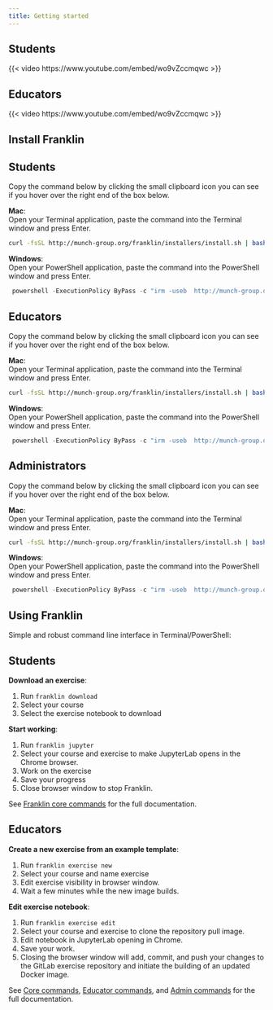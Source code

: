 ```yaml
---
title: Getting started
---
```


<link rel="stylesheet" href="https://cdn.jsdelivr.net/npm/bootstrap-icons@1.11.0/font/bootstrap-icons.css">


::: {.panel-tabset group="role"}

## <i class="bi bi-mortarboard-fill"></i> Students

{{< video https://www.youtube.com/embed/wo9vZccmqwc >}}

## <i class="bi bi-bank"></i> Educators

{{< video https://www.youtube.com/embed/wo9vZccmqwc >}}

:::

## Install Franklin

::: {.panel-tabset group="role"}

## <i class="bi bi-mortarboard-fill"></i> Students

Copy the command below by clicking the small clipboard icon you can see if you hover over the right end of the box below.

<i class="bi bi-apple"></i> **Mac**:  
Open your Terminal application, paste the command into the Terminal window and press Enter.

```bash
curl -fsSL http://munch-group.org/franklin/installers/install.sh | bash -s -- --role student --yes
```

<i class="bi bi-windows"></i> **Windows**:  
Open your PowerShell application, paste the command into the PowerShell window and press Enter.

```powershell
 powershell -ExecutionPolicy ByPass -c "irm -useb  http://munch-group.org/franklin/installers/install.ps1" > finst.ps1 &&  powershell .\finst.ps1 -Role student -Yes ; rm .\finst.ps1
```

## <i class="bi bi-bank"></i> Educators

Copy the command below by clicking the small clipboard icon you can see if you hover over the right end of the box below.

<i class="bi bi-apple"></i> **Mac**:  
Open your Terminal application, paste the command into the Terminal window and press Enter.

```bash
curl -fsSL http://munch-group.org/franklin/installers/install.sh | bash -s -- --role educator --yes
```

<i class="bi bi-windows"></i> **Windows**:  
Open your PowerShell application, paste the command into the PowerShell window and press Enter.

```powershell
 powershell -ExecutionPolicy ByPass -c "irm -useb  http://munch-group.org/franklin/installers/install.ps1" > finst.ps1 &&  powershell .\finst.ps1 -Role educator -Yes ; rm .\finst.ps1
```

## <i class="bi bi-bank"></i> Administrators

Copy the command below by clicking the small clipboard icon you can see if you hover over the right end of the box below.

<i class="bi bi-apple"></i> **Mac**:  
Open your Terminal application, paste the command into the Terminal window and press Enter.

```bash
curl -fsSL http://munch-group.org/franklin/installers/install.sh | bash -s -- --role administrator --yes
```

<i class="bi bi-windows"></i> **Windows**:  
Open your PowerShell application, paste the command into the PowerShell window and press Enter.

```powershell
 powershell -ExecutionPolicy ByPass -c "irm -useb  http://munch-group.org/franklin/installers/install.ps1" > finst.ps1 &&  powershell .\finst.ps1 -Role administrator -Yes ; rm .\finst.ps1
```

:::


## Using Franklin

Simple and robust command line interface in Terminal/PowerShell:

::: {.panel-tabset group="role"}

## <i class="bi bi-mortarboard-fill"></i> Students

<i class="bi bi-terminal"></i> **Download an exercise**:

1. Run `franklin download`
2. Select your course
3. Select the exercise notebook to download

<i class="bi bi-terminal"></i> **Start working**: 

1. Run `franklin jupyter`
2. Select your course and exercise to make JupyterLab opens in the Chrome browser.
3. Work on the exercise
4. Save your progress
5. Close browser window to stop Franklin.

See [Franklin core commands](commands_core.qmd) for the full documentation.

## <i class="bi bi-bank"></i> Educators

<i class="bi bi-terminal"></i> **Create a new exercise from an example template**:

1. Run `franklin exercise new`
2. Select your course and name exercise
3. Edit exercise visibility in browser window.
4. Wait a few minutes while the new image builds.

<i class="bi bi-terminal"></i> **Edit exercise notebook**:

1. Run `franklin exercise edit`
2. Select your course and exercise to clone the repository pull image.
3. Edit notebook in JupyterLab opening in Chrome.
4. Save your work.
5. Closing the browser window will add, commit, and push your changes to the GitLab exercise repository and initiate the building of an updated Docker image.

See [Core commands](commands_core.qmd), [Educator commands](commands_edu.qmd), and [Admin commands](commands_admin.qmd) for the full documentation.

:::

